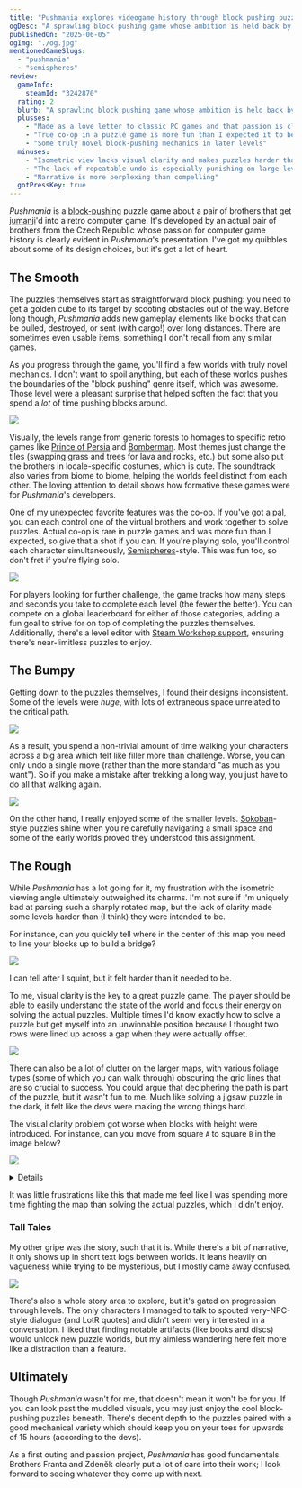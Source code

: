 ```yaml
---
title: "Pushmania explores videogame history through block pushing puzzles"
ogDesc: "A sprawling block pushing game whose ambition is held back by a lack of visual clarity."
publishedOn: "2025-06-05"
ogImg: "./og.jpg"
mentionedGameSlugs:
  - "pushmania"
  - "semispheres"
review:
  gameInfo:
    steamId: "3242870"
  rating: 2
  blurb: "A sprawling block pushing game whose ambition is held back by a lack of visual clarity."
  plusses:
    - "Made as a love letter to classic PC games and that passion is clearly evident"
    - "True co-op in a puzzle game is more fun than I expected it to be"
    - "Some truly novel block-pushing mechanics in later levels"
  minuses:
    - "Isometric view lacks visual clarity and makes puzzles harder than they need to be"
    - "The lack of repeatable undo is especially punishing on large levels"
    - "Narrative is more perplexing than compelling"
  gotPressKey: true
---
```


_Pushmania_ is a [block-pushing](https://store.steampowered.com/category/box-pushing) puzzle game about a pair of brothers that get [jumanji](https://www.youtube.com/watch?v=8cdBcfLhJVY)'d into a retro computer game. It's developed by an actual pair of brothers from the Czech Republic whose passion for computer game history is clearly evident in _Pushmania_'s presentation. I've got my quibbles about some of its design choices, but it's got a lot of heart.

<YoutubeEmbed youtubeId="Z8biTFfofIc" />

## The Smooth

The puzzles themselves start as straightforward block pushing: you need to get a golden cube to its target by scooting obstacles out of the way. Before long though, _Pushmania_ adds new gameplay elements like blocks that can be pulled, destroyed, or sent (with cargo!) over long distances. There are sometimes even usable items, something I don't recall from any similar games.

As you progress through the game, you'll find a few worlds with truly novel mechanics. I don't want to spoil anything, but each of these worlds pushes the boundaries of the "block pushing" genre itself, which was awesome. Those level were a pleasant surprise that helped soften the fact that you spend a _lot_ of time pushing blocks around.

![](./item.jpg)

Visually, the levels range from generic forests to homages to specific retro games like [Prince of Persia](<https://en.wikipedia.org/wiki/Prince_of_Persia_(1989_video_game)>) and [Bomberman](<https://en.wikipedia.org/wiki/Bomberman_(1990_video_game)>). Most themes just change the tiles (swapping grass and trees for lava and rocks, etc.) but some also put the brothers in locale-specific costumes, which is cute. The soundtrack also varies from biome to biome, helping the worlds feel distinct from each other. The loving attention to detail shows how formative these games were for _Pushmania_'s developers.

One of my unexpected favorite features was the co-op. If you've got a pal, you can each control one of the virtual brothers and work together to solve puzzles. Actual co-op is rare in puzzle games and was more fun than I expected, so give that a shot if you can. If you're playing solo, you'll control each character simultaneously, [Semispheres](/games/semispheres/)-style. This was fun too, so don't fret if you're flying solo.

![](./leaderboard.jpg)

For players looking for further challenge, the game tracks how many steps and seconds you take to complete each level (the fewer the better). You can compete on a global leaderboard for either of those categories, adding a fun goal to strive for on top of completing the puzzles themselves. Additionally, there's a level editor with [Steam Workshop support](https://store.steampowered.com/news/app/3242870/view/500574650502221326?l=english), ensuring there's near-limitless puzzles to enjoy.

## The Bumpy

Getting down to the puzzles themselves, I found their designs inconsistent. Some of the levels were _huge_, with lots of extraneous space unrelated to the critical path.

![](./huge.jpg)

As a result, you spend a non-trivial amount of time walking your characters across a big area which felt like filler more than challenge. Worse, you can only undo a single move (rather than the more standard "as much as you want"). So if you make a mistake after trekking a long way, you just have to do all that walking again.

![](./small.jpg)

On the other hand, I really enjoyed some of the smaller levels. [Sokoban](https://en.wikipedia.org/wiki/Sokoban)-style puzzles shine when you're carefully navigating a small space and some of the early worlds proved they understood this assignment.

## The Rough

While _Pushmania_ has a lot going for it, my frustration with the isometric viewing angle ultimately outweighed its charms. I'm not sure if I'm uniquely bad at parsing such a sharply rotated map, but the lack of clarity made some levels harder than (I think) they were intended to be.

For instance, can you quickly tell where in the center of this map you need to line your blocks up to build a bridge?

![](./gap.jpg)

I can tell after I squint, but it felt harder than it needed to be.

To me, visual clarity is the key to a great puzzle game. The player should be able to easily understand the state of the world and focus their energy on solving the actual puzzles. Multiple times I'd know exactly how to solve a puzzle but get myself into an unwinnable position because I thought two rows were lined up across a gap when they were actually offset.

![](./path.jpg)

There can also be a lot of clutter on the larger maps, with various foliage types (some of which you can walk through) obscuring the grid lines that are so crucial to success. You could argue that deciphering the path is part of the puzzle, but it wasn't fun to me. Much like solving a jigsaw puzzle in the dark, it felt like the devs were making the wrong things hard.

The visual clarity problem got worse when blocks with height were introduced. For instance, can you move from square `A` to square `B` in the image below?

![](./height-quiz.png)

<Details summary="Answer">

Nope! This is a classic optical illusion. Because `A` is both above and in front of `B`, they look like they're lined up. In reality, there's a row between them:

![](./height-answer.jpg)

> Incidentally, this is the same issue I had with [CrossCode](/games/cross-code/). Its puzzles _also_ suffered for mixing height and visual rotation

</Details>

It was little frustrations like this that made me feel like I was spending more time fighting the map than solving the actual puzzles, which I didn't enjoy.

### Tall Tales

My other gripe was the story, such that it is. While there's a bit of narrative, it only shows up in short text logs between worlds. It leans heavily on vagueness while trying to be mysterious, but I mostly came away confused.

![](./story.png)

There's also a whole story area to explore, but it's gated on progression through levels. The only characters I managed to talk to spouted very-NPC-style dialogue (and LotR quotes) and didn't seem very interested in a conversation. I liked that finding notable artifacts (like books and discs) would unlock new puzzle worlds, but my aimless wandering here felt more like a distraction than a feature.

## Ultimately

Though _Pushmania_ wasn't for me, that doesn't mean it won't be for you. If you can look past the muddled visuals, you may just enjoy the cool block-pushing puzzles beneath. There's decent depth to the puzzles paired with a good mechanical variety which should keep you on your toes for upwards of 15 hours (according to the devs).

As a first outing and passion project, _Pushmania_ has good fundamentals. Brothers Franta and Zdeněk clearly put a lot of care into their work; I look forward to seeing whatever they come up with next.
